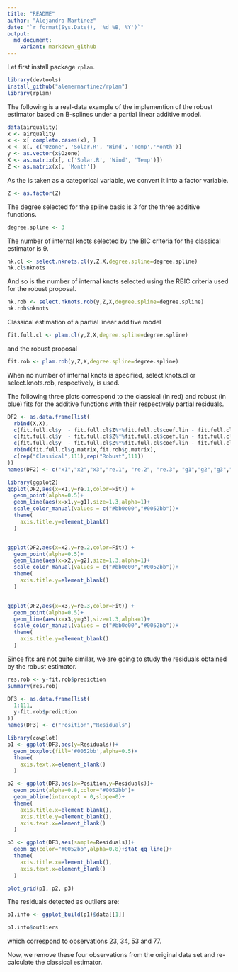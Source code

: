 ```yaml
---
title: "README"
author: "Alejandra Martinez"
date: "`r format(Sys.Date(), '%d %B, %Y')`"
output:
  md_document:
    variant: markdown_github
---
```


Let first install package <code>rplam</code>.

```r
library(devtools)
install_github("alemermartinez/rplam")
library(rplam)
```

The following is a real-data example of the implemention of the robust estimator based on B-splines under a partial linear additive model.

```r

data(airquality)
x <- airquality
x <- x[ complete.cases(x), ]
x <- x[, c('Ozone', 'Solar.R', 'Wind', 'Temp','Month')]
y <- as.vector(x$Ozone)
X <- as.matrix(x[, c('Solar.R', 'Wind', 'Temp')])
Z <- as.matrix(x[, 'Month'])
```

As the \code{Z} is taken as a categorical variable, we convert it into a factor variable.
```r
Z <- as.factor(Z)
```


The degree selected for the spline basis is 3 for the three additive functions.
```r
degree.spline <- 3
```

The number of internal knots selected by the BIC criteria for the classical estimator is 9.
```r
nk.cl <- select.nknots.cl(y,Z,X,degree.spline=degree.spline)
nk.cl$nknots
```
And so is the number of internal knots selected using the RBIC criteria used for the robust proposal.
```r
nk.rob <- select.nknots.rob(y,Z,X,degree.spline=degree.spline)
nk.rob$nknots
```

Classical estimation of a partial linear additive model
```r
fit.full.cl <- plam.cl(y,Z,X,degree.spline=degree.spline)
```
and the robust proposal
```r
fit.rob <- plam.rob(y,Z,X,degree.spline=degree.spline)
```
When no number of internal knots is specified, select.knots.cl or select.knots.rob, respectively, is used.

The following three plots correspond to the classical (in red) and robust (in blue) fits for the additive functions with their respectively partial residuals.
```r
DF2 <- as.data.frame(list(
  rbind(X,X),
  c(fit.full.cl$y  - fit.full.cl$Z%*%fit.full.cl$coef.lin - fit.full.cl$alpha - rowSums(fit.full.cl$g.matrix[,-1]),fit.rob$y  - fit.rob$Z%*%fit.rob$coef.lin - fit.rob$alpha - rowSums(fit.rob$g.matrix[,-1])),
  c(fit.full.cl$y  - fit.full.cl$Z%*%fit.full.cl$coef.lin - fit.full.cl$alpha - rowSums(fit.full.cl$g.matrix[,-2]),fit.rob$y  - fit.rob$Z%*%fit.rob$coef.lin - fit.rob$alpha - rowSums(fit.rob$g.matrix[,-2])),
  c(fit.full.cl$y  - fit.full.cl$Z%*%fit.full.cl$coef.lin - fit.full.cl$alpha - rowSums(fit.full.cl$g.matrix[,-3]),fit.rob$y  - fit.rob$Z%*%fit.rob$coef.lin - fit.rob$alpha - rowSums(fit.rob$g.matrix[,-3])),
  rbind(fit.full.cl$g.matrix,fit.rob$g.matrix),
  c(rep("Classical",111),rep("Robust",111))
))
names(DF2) <- c("x1","x2","x3","re.1", "re.2", "re.3", "g1","g2","g3","Fit")

library(ggplot2)
ggplot(DF2,aes(x=x1,y=re.1,color=Fit)) +
  geom_point(alpha=0.5)+
  geom_line(aes(x=x1,y=g1),size=1.3,alpha=1)+
  scale_color_manual(values = c("#bb0c00","#0052bb"))+
  theme(
    axis.title.y=element_blank()
  )


ggplot(DF2,aes(x=x2,y=re.2,color=Fit)) +
  geom_point(alpha=0.5)+
  geom_line(aes(x=x2,y=g2),size=1.3,alpha=1)+
  scale_color_manual(values = c("#bb0c00","#0052bb"))+
  theme(
    axis.title.y=element_blank()
  )


ggplot(DF2,aes(x=x3,y=re.3,color=Fit)) +
  geom_point(alpha=0.5)+
  geom_line(aes(x=x3,y=g3),size=1.3,alpha=1)+
  scale_color_manual(values = c("#bb0c00","#0052bb"))+
  theme(
    axis.title.y=element_blank()
  )

```

Since fits are not quite similar, we are going to study the residuals obtained by the robust estimator.
```r
res.rob <- y-fit.rob$prediction
summary(res.rob)
```

```r
DF3 <- as.data.frame(list(
  1:111,
  y-fit.rob$prediction
))
names(DF3) <- c("Position","Residuals")

library(cowplot)
p1 <- ggplot(DF3,aes(y=Residuals))+
  geom_boxplot(fill='#0052bb',alpha=0.5)+
  theme(
    axis.text.x=element_blank()
  )

p2 <- ggplot(DF3,aes(x=Position,y=Residuals))+
  geom_point(alpha=0.8,color="#0052bb")+
  geom_abline(intercept = 0,slope=0)+
  theme(
    axis.title.x=element_blank(),
    axis.title.y=element_blank(),
    axis.text.x=element_blank()
  )

p3 <- ggplot(DF3,aes(sample=Residuals))+
  geom_qq(color="#0052bb",alpha=0.8)+stat_qq_line()+
  theme(
    axis.title.x=element_blank(),
    axis.text.x=element_blank()
  )

plot_grid(p1, p2, p3)
```
The residuals detected as outliers are:
```r
p1.info <- ggplot_build(p1)$data[[1]]
```
```r
p1.info$outliers
```
which correspond to observations 23, 34, 53 and 77. 

Now, we remove these four observations from the original data set and re-calculate the classical estimator.
